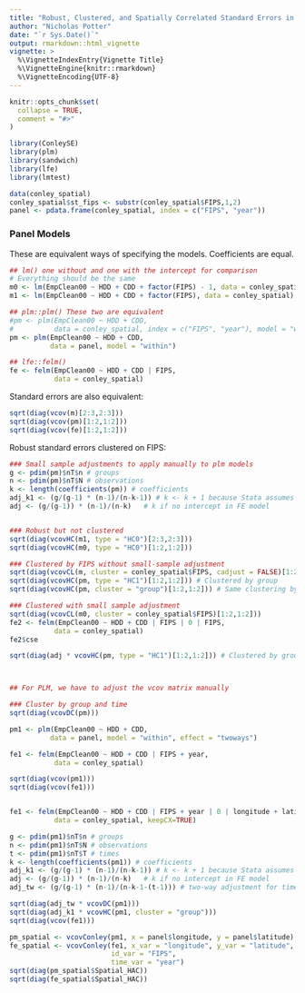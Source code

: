 ```yaml
---
title: "Robust, Clustered, and Spatially Correlated Standard Errors in R"
author: "Nicholas Potter"
date: "`r Sys.Date()`"
output: rmarkdown::html_vignette
vignette: >
  %\VignetteIndexEntry{Vignette Title}
  %\VignetteEngine{knitr::rmarkdown}
  %\VignetteEncoding{UTF-8}
---
```


```r
knitr::opts_chunk$set(
  collapse = TRUE,
  comment = "#>"
)
```



```r
library(ConleySE)
library(plm)
library(sandwich)
library(lfe)
library(lmtest)

data(conley_spatial)
conley_spatial$st_fips <- substr(conley_spatial$FIPS,1,2)
panel <- pdata.frame(conley_spatial, index = c("FIPS", "year"))
```

### Panel Models

These are equivalent ways of specifying the models. Coefficients are equal.
```r

## lm() one without and one with the intercept for comparison
# Everything should be the same
m0 <- lm(EmpClean00 ~ HDD + CDD + factor(FIPS) - 1, data = conley_spatial)
m1 <- lm(EmpClean00 ~ HDD + CDD + factor(FIPS), data = conley_spatial)

## plm::plm() These two are equivalent
#pm <- plm(EmpClean00 ~ HDD + CDD, 
#          data = conley_spatial, index = c("FIPS", "year"), model = "within")
pm <- plm(EmpClean00 ~ HDD + CDD, 
          data = panel, model = "within")

## lfe::felm() 
fe <- felm(EmpClean00 ~ HDD + CDD | FIPS, 
           data = conley_spatial)
```

Standard errors are also equivalent:

```r
sqrt(diag(vcov(m)[2:3,2:3]))
sqrt(diag(vcov(pm)[1:2,1:2]))
sqrt(diag(vcov(fe)[1:2,1:2]))
```

Robust standard errors clustered on FIPS:
```r
### Small sample adjustments to apply manually to plm models
g <- pdim(pm)$nT$n # groups
n <- pdim(pm)$nT$N # observations
k <- length(coefficients(pm)) # coefficients
adj_k1 <- (g/(g-1) * (n-1)/(n-k-1)) # k <- k + 1 because Stata assumes intercept in FE model
adj <- (g/(g-1)) * (n-1)/(n-k)   # k if no intercept in FE model


### Robust but not clustered
sqrt(diag(vcovHC(m1, type = "HC0")[2:3,2:3]))
sqrt(diag(vcovHC(m0, type = "HC0")[1:2,1:2]))

### Clustered by FIPS without small-sample adjustment
sqrt(diag(vcovCL(m, cluster = conley_spatial$FIPS, cadjust = FALSE)[1:2,1:2])) 
sqrt(diag(vcovHC(pm, type = "HC1")[1:2,1:2])) # Clustered by group
sqrt(diag(vcovHC(pm, cluster = "group")[1:2,1:2])) # Same clustering by group

### Clustered with small sample adjustment
sqrt(diag(vcovCL(m0, cluster = conley_spatial$FIPS)[1:2,1:2]))
fe2 <- felm(EmpClean00 ~ HDD + CDD | FIPS | 0 | FIPS, 
           data = conley_spatial)
fe2$cse

sqrt(diag(adj * vcovHC(pm, type = "HC1")[1:2,1:2])) # Clustered by group



## For PLM, we have to adjust the vcov matrix manually

### Cluster by group and time
sqrt(diag(vcovDC(pm)))

```


```r
pm1 <- plm(EmpClean00 ~ HDD + CDD, 
          data = panel, model = "within", effect = "twoways")

fe1 <- felm(EmpClean00 ~ HDD + CDD | FIPS + year, 
           data = conley_spatial)

sqrt(diag(vcov(pm1)))
sqrt(diag(vcov(fe1)))


fe1 <- felm(EmpClean00 ~ HDD + CDD | FIPS + year | 0 | longitude + latitude, 
           data = conley_spatial, keepCX=TRUE)

g <- pdim(pm1)$nT$n # groups
n <- pdim(pm1)$nT$N # observations
t <- pdim(pm1)$nT$T # times
k <- length(coefficients(pm1)) # coefficients
adj_k1 <- (g/(g-1) * (n-1)/(n-k-1)) # k <- k + 1 because Stata assumes intercept in FE model
adj <- (g/(g-1)) * (n-1)/(n-k)   # k if no intercept in FE model
adj_tw <- (g/(g-1) * (n-1)/(n-k-1-(t-1))) # two-way adjustment for times also

sqrt(diag(adj_tw * vcovDC(pm1)))
sqrt(diag(adj_k1 * vcovHC(pm1, cluster = "group")))
sqrt(diag(vcov(fe1)))

pm_spatial <- vcovConley(pm1, x = panel$longitude, y = panel$latitude)
fe_spatial <- vcovConley(fe1, x_var = "longitude", y_var = "latitude",
                         id_var = "FIPS", 
                         time_var = "year")
sqrt(diag(pm_spatial$Spatial_HAC))
sqrt(diag(fe_spatial$Spatial_HAC))

```
